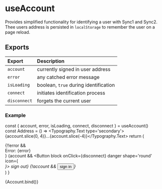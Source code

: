 
# useAccount

<Meta title="Hooks/useAccount" />

Provides simplified functionality for identifying a user with Sync1 and Sync2.  
Thee users address is persisted in `localStorage` to remember the user on a page reload.



## Exports

Export | Description
:----- | :----------
`account` | currently signed in user address
`error`   | any catched error message
`isLoading` | boolean, `true` during identification
`connect` | initiates identification process
`disconnect` | forgets the current user


### Example

  const { account, error, isLoading, connect, disconnect } = useAccount()
  const Address = () => <Typography.Text type='secondary'>{account.slice(0, 4)}…{account.slice(-4)}</Typography.Text>
  return (
    <div>
      {!!error && <div>Error: {error}</div>}
      {account && <Button block onClick={disconnect} danger shape='round' icon={<Address />}>&nbsp;sign out</Button>}
      {!account && <Button block onClick={connect} loading={isLoading} shape='round'>sign in</Button>}
    </div>
  )
}

<Canvas withSource="open">
  <Story name="example">
    {Account.bind()}
  </Story>
</Canvas>
